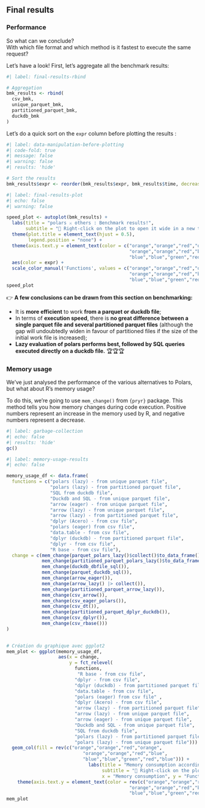 ## Final results

### Performance

So what can we conclude?  
With which file format and which method is it fastest to execute the same request?  

Let's have a look! First, let's aggregate all the benchmark results:

```r
#| label: final-results-rbind

# Aggregation
bmk_results <- rbind(
  csv_bmk,
  unique_parquet_bmk,
  partitioned_parquet_bmk,
  duckdb_bmk
)
```

Let's do a quick sort on the `expr` column before plotting the results :

```r
#| label: data-manipulation-before-plotting
#| code-fold: true
#| message: false
#| warning: false
#| results: 'hide'

# Sort the results
bmk_results$expr <- reorder(bmk_results$expr, bmk_results$time, decreasing = TRUE)
```


```r
#| label: final-results-plot
#| echo: false
#| warning: false

speed_plot <- autoplot(bmk_results) +
  labs(title = "polars ⚔️ others : Benchmark results!",
       subtitle = "🔎 Right-click on the plot to open it wide in a new tab") +
  theme(plot.title = element_text(hjust = 0.5),
        legend.position = "none") +
  theme(axis.text.y = element_text(color = c("orange","orange","red","orange",
                                             "orange","orange","red","blue",
                                             "blue","blue","green","red","blue"))) +
  aes(color = expr) +
  scale_color_manual('Functions', values = c("orange","orange","red","orange",
                                             "orange","orange","red","blue",
                                             "blue","blue","green","red","blue"))
speed_plot
```

::: {.callout-important title="Final conclusions"}

👉 **A few conclusions can be drawn from this section on benchmarking:**  

- It is **more efficient** to work **from a parquet or duckdb file**;  
- In terms of **execution speed**, there is **no great difference between a single parquet file and several partitioned parquet files** (although the gap will undoubtedly widen in favour of partitioned files if the size of the initial work file is increased);  
- **Lazy evaluation of polars performs best, followed by SQL queries executed directly on a duckdb file.** 🏆🏆🏆   

:::

### Memory usage

We've just analysed the performance of the various alternatives to Polars, but what about R's memory usage?  

To do this, we're going to use `mem_change()` from `{pryr}` package. This method tells you how memory changes during code execution. Positive numbers represent an increase in the memory used by R, and negative numbers represent a decrease. 

```r
#| label: garbage-collection
#| echo: false
#| results: 'hide'
gc()
```

```r
#| label: memory-usage-results
#| echo: false

memory_usage_df <- data.frame(
  functions = c("polars (lazy) - from unique parquet file",
                "polars (lazy) - from partitioned parquet file",
                "SQL from duckdb file",
                "Duckdb and SQL - from unique parquet file",
                "arrow (eager) - from unique parquet file",
                "arrow (lazy) - from unique parquet file",
                "arrow (lazy) - from partitioned parquet file",
                "dplyr (Acero) - from csv file",
                "polars (eager) from csv file",
                "data.table - from csv file",
                "dplyr (duckdb) - from partitioned parquet file",
                "dplyr - from csv file",
                "R base - from csv file"),
  change = c(mem_change(parquet_polars_lazy()$collect()$to_data_frame()),
             mem_change(partitioned_parquet_polars_lazy()$to_data_frame()),
             mem_change(duckdb_dbfile_sql()),
             mem_change(parquet_duckdb_sql()),
             mem_change(arrow_eager()),
             mem_change(arrow_lazy() |> collect()),
             mem_change(partitioned_parquet_arrow_lazy()),
             mem_change(csv_arrow()),
             mem_change(csv_eager_polars()),
             mem_change(csv_dt()),
             mem_change(partitioned_parquet_dplyr_duckdb()),
             mem_change(csv_dplyr()),
             mem_change(csv_rbase()))
)

  
# Création du graphique avec ggplot2
mem_plot <- ggplot(memory_usage_df, 
                   aes(x = change,
                       y = fct_relevel(
                         functions,
                          "R base - from csv file",
                         "dplyr - from csv file",                         
                         "dplyr (duckdb) - from partitioned parquet file",
                         "data.table - from csv file",                    
                         "polars (eager) from csv file" ,                 
                         "dplyr (Acero) - from csv file",                 
                         "arrow (lazy) - from partitioned parquet file", 
                         "arrow (lazy) - from unique parquet file",     
                         "arrow (eager) - from unique parquet file",      
                         "Duckdb and SQL - from unique parquet file",     
                         "SQL from duckdb file",                          
                         "polars (lazy) - from partitioned parquet file" ,
                         "polars (lazy) - from unique parquet file"))) +
  geom_col(fill = rev(c("orange","orange","red","orange",
                            "orange","orange","red","blue",
                            "blue","blue","green","red","blue"))) +
                              labs(title = "Memory consumption according to functions used",
                                   subtitle = "🔎 Right-click on the plot to open it wide in a new tab",
                                   x = "Memory consumption", y = "Functions") +
    theme(axis.text.y = element_text(color = rev(c("orange","orange","red","orange",
                                             "orange","orange","red","blue",
                                             "blue","blue","green","red","blue"))))
mem_plot
```
